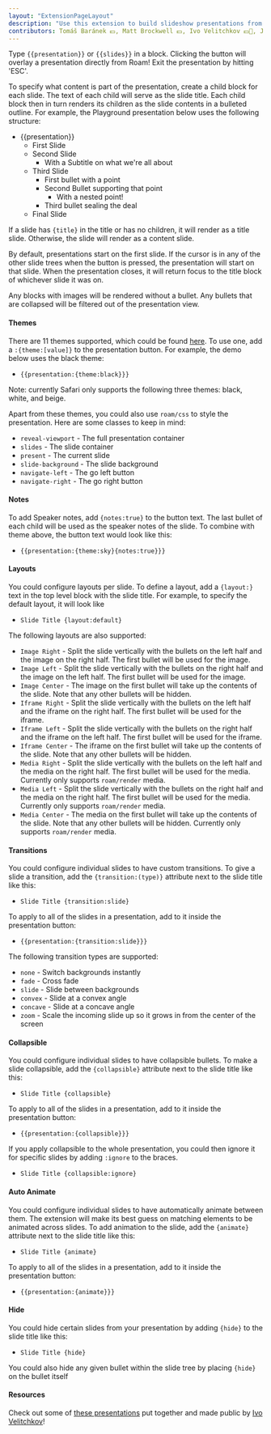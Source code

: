 ```yaml
---
layout: "ExtensionPageLayout"
description: "Use this extension to build slideshow presentations from within Roam!"
contributors: Tomáš Baránek 💵, Matt Brockwell 💵, Ivo Velitchkov 💵📓, Jerry Yu 💵, Abhay Prasanna 📓🤔, Adolfo Ramírez Corona 📓
---
```


Type `{{presentation}}` or `{{slides}}` in a block. Clicking the button will overlay a presentation directly from Roam! Exit the presentation by hitting 'ESC'.

To specify what content is part of the presentation, create a child block for each slide. The text of each child will serve as the slide title. Each child block then in turn renders its children as the slide contents in a bulleted outline. For example, the Playground presentation below uses the following structure:

- {{presentation}}
    - First Slide
    - Second Slide
        - With a Subtitle on what we're all about
    - Third Slide
        - First bullet with a point
        - Second Bullet supporting that point
            - With a nested point!
        - Third bullet sealing the deal
    - Final Slide

If a slide has `{title}` in the title or has no children, it will render as a title slide. Otherwise, the slide will render as a content slide.

By default, presentations start on the first slide. If the cursor is in any of the other slide trees when the button is pressed, the presentation will start on that slide. When the presentation closes, it will return focus to the title block of whichever slide it was on.

Any blocks with images will be rendered without a bullet. Any bullets that are collapsed will be filtered out of the presentation view.

#### Themes 

There are 11 themes supported, which could be found [here](https://revealjs.com/themes/). To use one, add a `:{theme:[value]}` to the presentation button. For example, the demo below uses the black theme:

- `{{presentation:{theme:black}}}`

Note: currently Safari only supports the following three themes: black, white, and beige.

Apart from these themes, you could also use `roam/css` to style the presentation. Here are some classes to keep in mind:
- `reveal-viewport` - The full presentation container
- `slides` - The slide container
- `present` - The current slide
- `slide-background` - The slide background
- `navigate-left` - The go left button
- `navigate-right` - The go right button

#### Notes

To add Speaker notes, add `{notes:true}` to the button text. The last bullet of each child will be used as the speaker notes of the slide. To combine with theme above, the button text would look like this:

- `{{presentation:{theme:sky}{notes:true}}}`

#### Layouts

You could configure layouts per slide. To define a layout, add a `{layout:}` text in the top level block with the slide title. For example, to specify the default layout, it will look like

- `Slide Title {layout:default}`

The following layouts are also supported:

- `Image Right` - Split the slide vertically with the bullets on the left half and the image on the right half. The first bullet will be used for the image.
- `Image Left` - Split the slide vertically with the bullets on the right half and the image on the left half. The first bullet will be used for the image.
- `Image Center` - The image on the first bullet will take up the contents of the slide. Note that any other bullets will be hidden.
- `Iframe Right` - Split the slide vertically with the bullets on the left half and the iframe on the right half. The first bullet will be used for the iframe.
- `Iframe Left` - Split the slide vertically with the bullets on the right half and the iframe on the left half. The first bullet will be used for the iframe.
- `Iframe Center` - The iframe on the first bullet will take up the contents of the slide. Note that any other bullets will be hidden.
- `Media Right` - Split the slide vertically with the bullets on the left half and the media on the right half. The first bullet will be used for the media. Currently only supports `roam/render` media.
- `Media Left` - Split the slide vertically with the bullets on the right half and the media on the right half. The first bullet will be used for the media. Currently only supports `roam/render` media.
- `Media Center` - The media on the first bullet will take up the contents of the slide. Note that any other bullets will be hidden. Currently only supports `roam/render` media.

#### Transitions

You could configure individual slides to have custom transitions. To give a slide a transition, add the `{transition:(type)}` attribute next to the slide title like this:

- `Slide Title {transition:slide}`

To apply to all of the slides in a presentation, add to it inside the presentation button:

- `{{presentation:{transition:slide}}}`

The following transition types are supported:

- `none` - Switch backgrounds instantly
- `fade` - Cross fade
- `slide` - Slide between backgrounds
- `convex` - Slide at a convex angle
- `concave` - Slide at a concave angle
- `zoom` - Scale the incoming slide up so it grows in from the center of the screen

#### Collapsible

You could configure individual slides to have collapsible bullets. To make a slide collapsible, add the `{collapsible}` attribute next to the slide title like this:

- `Slide Title {collapsible}`

To apply to all of the slides in a presentation, add to it inside the presentation button:

- `{{presentation:{collapsible}}}`

If you apply collapsible to the whole presentation, you could then ignore it for specific slides by adding `:ignore` to the braces.

- `Slide Title {collapsible:ignore}`

#### Auto Animate

You could configure individual slides to have automatically animate between them. The extension will make its best guess on matching elements to be animated across slides. To add animation to the slide, add the `{animate}` attribute next to the slide title like this:

- `Slide Title {animate}`

To apply to all of the slides in a presentation, add to it inside the presentation button:

- `{{presentation:{animate}}}`

#### Hide

You could hide certain slides from your presentation by adding `{hide}` to the slide title like this:

- `Slide Title {hide}`

You could also hide any given bullet within the slide tree by placing `{hide}` on the bullet itself

#### Resources

Check out some of [these presentations](https://roamresearch.com/#/app/nodebook/page/uOB7d3Kz7) put together and made public by [Ivo Velitchkov](https://twitter.com/kvistgaard)!
